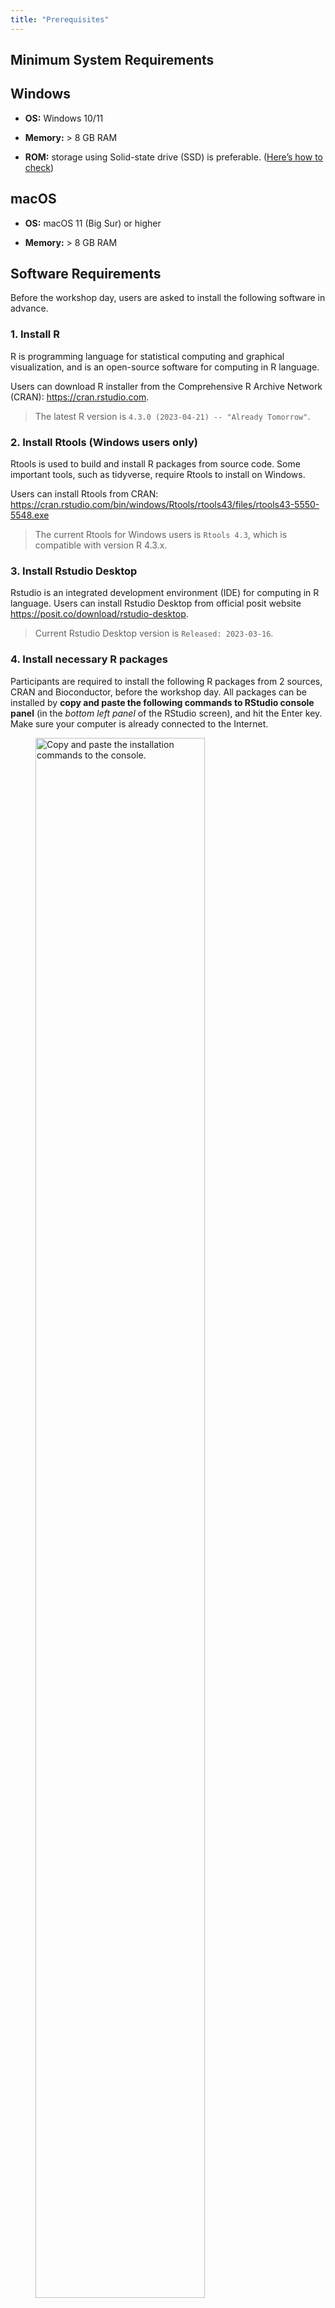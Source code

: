 ```yaml
---
title: "Prerequisites"
---
```


## Minimum System Requirements

::: panel-tabset
## Windows

-   **OS:** Windows 10/11

-   **Memory:** \> 8 GB RAM

-   **ROM:** storage using Solid-state drive (SSD) is preferable. ([Here's how to check](https://www.lifewire.com/is-my-storage-ssd-or-hdd-5191369))

## macOS

-   **OS:** macOS 11 (Big Sur) or higher

-   **Memory:** \> 8 GB RAM
:::

## Software Requirements

Before the workshop day, users are asked to install the following software in advance.

### 1. Install R

R is programming language for statistical computing and graphical visualization, and is an open-source software for computing in R language.

Users can download R installer from the Comprehensive R Archive Network (CRAN): [https://cran.rstudio.com](https://cran.rstudio.com/).

> The latest R version is `4.3.0 (2023-04-21) -- "Already Tomorrow"`.

### 2. Install Rtools (Windows users only)

Rtools is used to build and install R packages from source code. Some important tools, such as tidyverse, require Rtools to install on Windows.

Users can install Rtools from CRAN: <https://cran.rstudio.com/bin/windows/Rtools/rtools43/files/rtools43-5550-5548.exe>

> The current Rtools for Windows users is `Rtools 4.3`, which is compatible with version R 4.3.x.

### 3. Install Rstudio Desktop

Rstudio is an integrated development environment (IDE) for computing in R language. Users can install Rstudio Desktop from official posit website <https://posit.co/download/rstudio-desktop>.

> Current Rstudio Desktop version is `Released: 2023-03-16`.

### 4. Install necessary R packages

Participants are required to install the following R packages from 2 sources, CRAN and Bioconductor, before the workshop day. All packages can be installed by **copy and paste the following commands to RStudio console panel** (in the *bottom left panel* of the RStudio screen), and hit the Enter key. Make sure your computer is already connected to the Internet.

![Copy and paste the installation commands to the console.](img/install-in-console_CRAN.gif){fig-align="center" width="80%"}

4.1 Install packages from CRAN:

```r
if (!require("pacman"))
  install.packages("pacman"
  )
pacman::p_load(
  tidyverse,
  paletteer,
  scales,
  RColorBrewer,
  ggpubr,
  VennDiagram,
  circlize,
  viridis,
  png,
  GGally,
  cowplot,
  openxlsx,
  gridExtra,
  gtable,
  egg,
  ggfortify,
  FactoMineR,
  factoextra,
  gridGraphics,
  corrplot,
  plotly,
  agricolae
)
```

![Copy and paste the installation commands to the console.](img/install-in-console_bioconductor.gif){fig-align="center" width="80%"}

4.2 Install packages from Bioconductor:

```r
if (!requireNamespace("BiocManager", quietly = TRUE))
  install.packages("BiocManager")

BiocManager::install(c("ComplexHeatmap", "DESeq2", 
                       "pcaExplorer", "EnhancedVolcano"))
```

📧 For technical issues regarding R packages installation, please email the issues to Prasert Yodsawat (**prasert.y\@outlook.com**).

::: callout-tip
## Optional 📖

In addition, users with some experience with R are beneficial. This workshop focuses on intermediate knowledge of R for managing and visualizing data. We recommend that participants familiarize themselves with the basics of R before attending this workshop. Here we also provide some online courses that would be helpful:

-   [R Programming Tutorial - Learn the Basics of Statistical Computing](https://youtu.be/_V8eKsto3Ug) from freecodecamp.org

-   [Introduction to R](https://www.datacamp.com/courses/free-introduction-to-r) from Datacamp

-   [A (very) short introduction to R](https://github.com/ClaudiaBrauer/A-very-short-introduction-to-R/blob/master/documents/A%20(very)%20short%20introduction%20to%20R.pdf): The 10-page document by Torfs & Brauer with background information and exercises, plus 2 pages with a list of useful functions. Working through this document takes a couple of hours (depending on your background knowledge).
:::
